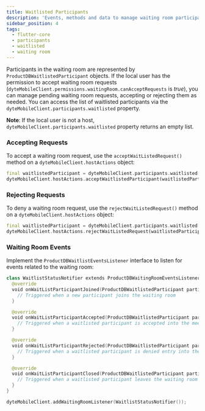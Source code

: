 ```yaml
---
title: Waitlisted Participants
description: 'Events, methods and data to manage waiting room participants.'
sidebar_position: 4
tags:
  - flutter-core
  - participants
  - waitlisted
  - waiting room
---
```


Participants in the waiting room are represented by `ProductDBWaitlistedParticipant` objects. If the local user has the permission to
accept waiting room requests (`dyteMobileClient.permissions.waitingRoom.canAcceptRequests` is _true_), you can manage pending waiting room requests,
accepting or rejecting them as needed.
You can access the list of waitlisted participants via the `dyteMobileClient.participants.waitlisted` property.

**Note**: If the local user is not a host, `dyteMobileClient.participants.waitlisted` property returns an empty list.

### Accepting Requests

To accept a waiting room request, use the `acceptWaitListedRequest()` method on a `dyteMobileClient.hostActions` object:

```dart
final waitlistedParticipant = dyteMobileClient.participants.waitlisted[0];
dyteMobileClient.hostActions.acceptWaitlistedParticipant(waitlistedParticipant);
```

### Rejecting Requests

To deny a waiting room request, use the `rejectWaitListedRequest()` method on a `dyteMobileClient.hostActions` object:

```dart
final waitlistedParticipant = dyteMobileClient.participants.waitlisted[0];
dyteMobileClient.hostActions.rejectWaitListedRequest(waitlistedParticipant);
```

### Waiting Room Events

Implement the `ProductDBWaitlistEventsListener` interface to listen for events related to the waiting room:

```kotlin
class WaitlistStatusNotifier extends ProductDBWaitingRoomEventsListener {
  @override
  void onWaitListParticipantJoined(ProductDBWaitlistedParticipant participant) {
    // Triggered when a new participant joins the waiting room
  }

  @override
  void onWaitListParticipantAccepted(ProductDBWaitlistedParticipant participant) {
    // Triggered when a waitlisted participant is accepted into the meeting
  }

  @override
  void onWaitListParticipantRejected(ProductDBWaitlistedParticipant participant) {
    // Triggered when a waitlisted participant is denied entry into the meeting
  }

  @override
  void onWaitListParticipantClosed(ProductDBWaitlistedParticipant participant) {
    // Triggered when a waitlisted participant leaves the waiting room
  }
}

dyteMobileClient.addWaitingRoomListener(WaitlistStatusNotifier());
```

<head>
  <title>Flutter Core Waitlisted Participants</title>
</head>
